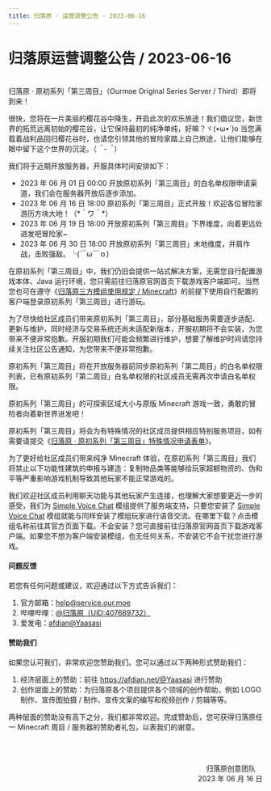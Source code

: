 ```yaml
---
title: 归落原 · 运营调整公告 · 2023-06-16
---
```


# 归落原运营调整公告 / 2023-06-16

<br />
归落原 · 原初系列「第三周目」（Ourmoe Original Series Server / Third）即将到来！

很快，您将在一片美丽的樱花谷中降生，开启此次的欢乐旅途！我们倡议您，新世界的拓荒远离初始的樱花谷，让它保持最初的纯净单纯，好嘛？ヾ(•ω•`)o 当您满载着战利品回归樱花谷时，也请您引领其他的冒险家踏上自己旅途，让他们能够在眼中留下这个世界的沉淀。（*＾-＾*）

我们将于近期开放服务器，开服具体时间安排如下：

- 2023 年 06 月 01 日 00:00 开放原初系列「第三周目」的白名单权限申请渠道，我们会在服务器开放后逐步添加。
- 2023 年 06 月 16 日 18:00 原初系列「第三周目」正式开放！欢迎各位冒险家游历方块大地！（&#42;＾ワ＾&#42;）
- 2023 年 06 月 19 日 18:00 开放原初系列「第三周目」下界维度，向着更远处进发吧冒险家~
- 2023 年 06 月 30 日 18:00 开放原初系列「第三周目」末地维度，并肩作战，击败强敌。╰(￣ω￣ｏ)

在原初系列「第三周目」中，我们仍旧会提供一站式解决方案，无需您自行配置游戏本体、Java 运行环境，您只需前往归落原官网首页下载游戏客户端即可。当然您也可在遵守《[归落原三方模组使用规定 / Minecraft](../../docs/rules/allowed_modifications)》的前提下使用自行配置的客户端登录原初系列「第三周目」进行游玩。

为了尽快给社区成员们带来原初系列「第三周目」，部分基础服务需要逐步适配、更新与维护，同时经济与交易系统还尚未适配新版本，开服初期将不会实装，为您带来不便非常抱歉。开服初期我们可能会频繁进行维护，想要了解维护时间请您持续关注社区公告通知，为您带来不便非常抱歉。

原初系列「第三周目」将在开放服务器前同步原初系列「第二周目」的白名单权限列表，已有原初系列「第二周目」白名单权限的社区成员无需再次申请白名单权限。

原初系列「第三周目」的可探索区域大小与原版 Minecraft 游戏一致，勇敢的冒险者向着新世界进发吧！

原初系列「第三周目」将会为有特殊情况的社区成员提供相应特别服务项目，如有需要请提交《[归落原 · 原初系列「第三周目」特殊情况申请表单](https://shimo.im/forms/1d3aMgO15JClba3g/fill?channel=Spark-Project)》。

为了更好给社区成员们带来纯净 Minecraft 体验，在原初系列「第三周目」我们将禁止以下功能性建筑的申报与建造：复制物品类等能够给玩家超额物资的、伪和平等严重影响游戏机制导致其他玩家不能正常游戏的。

我们欢迎社区成员利用聊天功能与其他玩家产生连接，也理解大家想要更近一步的感受，我们为 [Simple Voice Chat](https://modrinth.com/plugin/simple-voice-chat) 模组提供了服务端支持，只要您安装了 [Simple Voice Chat](https://modrinth.com/plugin/simple-voice-chat) 模组就能与同样安装了模组玩家进行语音交流。在哪里下载？点击模组名称前往其官方页面下载。不会安装？您可直接前往归落原官网首页下载游戏客户端。如果您不想为客户端安装模组，也无任何关系，不安装它不会干扰您进行游戏。


#### 问题反馈

若您有任何问题或建议，欢迎通过以下方式告诉我们：

1. 官方邮箱：help@service.our.moe
2. 哔哩哔哩：[@归落原（UID:407689732）](https://space.bilibili.com/407689732)
3. 爱发电：[afdian@Yaasasi](https://afdian.net/@Yaasasi)


#### 赞助我们

如果您认可我们，非常欢迎您赞助我们。您可以通过以下两种形式赞助我们：

1. 经济层面上的赞助：前往 https://afdian.net/@Yaasasi 进行赞助
2. 创作层面上的赞助：为归落原各个项目提供各个领域的创作帮助，例如 LOGO 制作、宣传图拍摄 / 制作、宣传文案的编写和视频创作 / 剪辑等等。

两种层面的赞助没有高下之分，我们都非常欢迎。完成赞助后，您可获得归落原任一 Minecraft 周目 / 服务器的赞助者礼包，以表我们的谢意。


<br /><br /><p align="right">归落原创意团队&emsp;<br />2023 年 06 月 16 日</p>